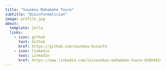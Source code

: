```yaml
---
title: "Sounkou Mahamahe Toure"
subtitle: "Bioinformatician"
image: profile.jpg
about: 
  template: jolla
  links:
    - icon: github
      text: Github
      href: https://github.com/sounkou-bioinfo
    - icon: linkedin
      text: LinkedIn
      href: https://www.linkedin.com/in/sounkou-mahamane-toure-026649248/
---
```



